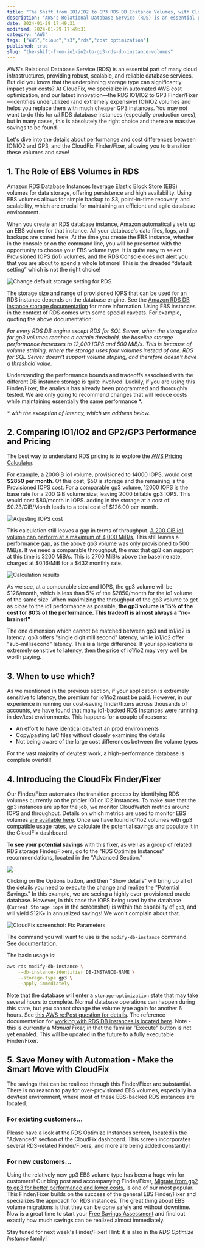 ```yaml
---
title: "The Shift from IO1/IO2 to GP3 RDS DB Instance Volumes, with CloudFix"
description: "AWS's Relational Database Service (RDS) is an essential part of many cloud infrastructures, providing robust, scalable, and reliable database services. But did..."
date: 2024-01-29 17:49:31
modified: 2024-01-29 17:49:31
category: "AWS"
tags: ["AWS","cloud","s3","rds","cost optimization"]
published: true
slug: "the-shift-from-io1-io2-to-gp3-rds-db-instance-volumes"
---
```


AWS's Relational Database Service (RDS) is an essential part of many cloud infrastructures, providing robust, scalable, and reliable database services. But did you know that the underpinning storage type can significantly impact your costs? At CloudFix, we specialize in automated AWS cost optimization, and our latest innovation—the RDS IO1/IO2 to GP3 Finder/Fixer—identifies underutilized (and extremely expensive) IO1/IO2 volumes and helps you replace them with much cheaper GP3 instances. You may not want to do this for _all_ RDS database instances (especially production ones), but in many cases, this is absolutely the right choice and there are massive savings to be found.

Let's dive into the details about performance and cost differences between IO1/IO2 and GP3, and the CloudFix Finder/Fixer, allowing you to transition these volumes and save!

## 1\. The Role of EBS Volumes in RDS

Amazon RDS Database Instances leverage Elastic Block Store (EBS) volumes for data storage, offering persistence and high availability. Using EBS volumes allows for simple backup to S3, point-in-time recovery, and scalability, which are crucial for maintaining an efficient and agile database environment.

When you create an RDS database instance, Amazon automatically sets up an EBS volume for that instance. All your database's data files, logs, and backups are stored here. At the time you create the EBS instance, whether in the console or on the command line, you will be presented with the opportunity to choose your EBS volume type. It is quite easy to select Provisioned IOPS (io1) volumes, and the RDS Console does not alert you that you are about to spend a whole lot more! This is the dreaded “default setting” which is not the right choice!

![Change default storage setting for RDS](/media/uploads/Change-default-storage-setting-for-RDS.gif)

The storage size and range of provisioned IOPS that can be used for an RDS instance depends on the database engine. See the [Amazon RDS DB instance storage documentation](https://docs.aws.amazon.com//AmazonRDS/latest/UserGuide/CHAP_Storage.html#USER_PIOPS) for more information. Using EBS instances in the context of RDS comes with some special caveats. For example, quoting the above documentation:

_For every RDS DB engine except RDS for SQL Server, when the storage size for gp3 volumes reaches a certain threshold, the baseline storage performance increases to 12,000 IOPS and 500 MiB/s. This is because of volume striping, where the storage uses four volumes instead of one. RDS for SQL Server doesn't support volume striping, and therefore doesn't have a threshold value._

Understanding the performance bounds and tradeoffs associated with the different DB instance storage is quite involved. Luckily, if you are using this Finder/Fixer, the analysis has already been programmed and thoroughly tested. We are only going to recommend changes that will reduce costs while maintaining essentially the same performance \*.

_\* with the exception of latency, which we address below._

## 2\. Comparing IO1/IO2 and GP2/GP3 Performance and Pricing

The best way to understand RDS pricing is to explore the [AWS Pricing Calculator](https://calculator.aws/#/createCalculator).

For example, a 200GiB io1 volume, provisioned to 14000 IOPS, would cost **$2850 per month**. Of this cost, $50 is storage and the remaining is the Provisioned IOPS cost. For a comparable gp3 volume, 12000 IOPS is the base rate for a 200 GiB volume size, leaving 2000 billable gp3 IOPS. This would cost $80/month in IOPS. adding in the storage at a cost of $0.23/GiB/Month leads to a total cost of $126.00 per month.

![Adjusting IOPS cost](/media/uploads/Adjusting-IOPS-cost.gif)

This calculation still leaves a gap in terms of throughput. [A 200 GiB io1 volume can perform at a maximum of 4,000 MiB/s.](https://docs.aws.amazon.com/AmazonRDS/latest/UserGuide/CHAP_Storage.html) This still leaves a performance gap, as the above gp3 volume was only provisioned to 500 MiB/s. If we need a comparable throughput, the max that gp3 can support at this time is 3200 MiB/s. This is 2700 MiB/s above the baseline rate, charged at $0.16/MiB for a $432 monthly rate.

![Calculation results](/media/uploads/Calculation-results.gif)

As we see, at a comparable size and IOPS, the gp3 volume will be $126/month, which is less than 5% of the $2850/month for the io1 volume of the same size. When maximizing the throughput of the gp3 volume to get as close to the io1 performance as possible, **the gp3 volume is 15% of the cost for 80% of the performance. This tradeoff is almost always a "no-brainer!"**

The one dimension which cannot be matched between gp3 and io1/io2 is latency. gp3 offers "single digit millisecond" latency, while io1/io2 offer "sub-millisecond" latency. This is a large difference. If your applications is extremely sensitive to latency, then the price of io1/io2 may very well be worth paying.

## 3\. When to use which?

As we mentioned in the previous section, if your application is extremely sensitive to latency, the premium for io1/io2 must be paid. However, in our experience in running our cost-saving finder/fixers across thousands of accounts, we have found that many io1-backed RDS instances were running in dev/test environments. This happens for a couple of reasons:

-   An effort to have identical dev/test an prod environments
-   Copy/pasting IaC files without closely examining the details
-   Not being aware of the large cost differences between the volume types

For the vast majority of dev/test work, a high-performance database is complete overkill!

## 4\. Introducing the CloudFix Finder/Fixer

Our Finder/Fixer automates the transition process by identifying RDS volumes currently on the pricier IO1 or IO2 instances. To make sure that the gp3 instances are up for the job, we monitor CloudWatch metrics around IOPS and throughput. Details on which metrics are used to monitor EBS volumes [are available here](https://repost.aws/knowledge-center/ebs-cloudwatch-metrics-throughput-iops). Once we have found io1/io2 volumes with gp3 compatible usage rates, we calculate the potential savings and populate it in the CloudFix dashboard.

**To see your potential savings** with this fixer, as well as a group of related RDS storage Finder/Fixers, go to the "RDS Optimize Instances" recommendations, located in the "Advanced Section."

![](/media/uploads/CloudFix-screenshot-potential-savings-with-RDS-Optimize-Instances-fixer.png)

Clicking on the Options button, and then "Show details" will bring up all of the details you need to execute the change and realize the "Potential Savings." In this example, we are seeing a highly over-provisioned oracle database. However, in this case the IOPS being used by the database (`Current Storage iops` in the screenshot) is within the capability of `gp3`, and will yield $12K+ in annualized savings! We won't complain about that.

![CloudFix screenshot: Fix Parameters](/media/uploads/CloudFix-screenshot-Fix-Parameters.png)

The command you will want to use is the `modify-db-instance` command. See [documentation](https://docs.aws.amazon.com/cli/latest/reference/rds/modify-db-instance.html).

The basic usage is:

```bash
aws rds modify-db-instance \
    --db-instance-identifier DB-INSTANCE-NAME \
    --storage-type gp3 \
    --apply-immediately
```

Note that the database will enter a `storage-optimization` state that may take several hours to complete. Normal database operations can happen during this state, but you cannot change the volume type again for another 6 hours. See [this AWS re:Post question for details](https://repost.aws/knowledge-center/rds-stuck-in-storage-optimization). The reference documentation for [working with RDS DB instances is located here](https://docs.aws.amazon.com/AmazonRDS/latest/UserGuide/USER_PIOPS.StorageTypes.html). Note - this is currently a _Manual Fixer,_ in that the familiar "Execute" button is not yet enabled. This will be updated in the future to a fully executable Finder/Fixer.

## 5\. Save Money with Automation - Make the Smart Move with CloudFix

The savings that can be realized through this Finder/Fixer are substantial. There is no reason to pay for over-provisioned EBS volumes, especially in a dev/test environment, where most of these EBS-backed RDS instances are located.

### For existing customers...

Please have a look at the RDS Optimize Instances screen, located in the "Advanced" section of the CloudFix dashboard. This screen incorporates several RDS-related Finder/Fixers, and more are being added constantly!

### For new customers...

Using the relatively new gp3 EBS volume type has been a huge win for customers! Our blog post and accompanying Finder/Fixer, [Migrate from gp2 to gp3 for better performance and lower costs](/blog/migrate-gp2-to-gp3-better-performance-lower-costs/), is one of our most popular. This Finder/Fixer builds on the success of the general EBS Finder/Fixer and specializes the approach for RDS instances. The great thing about EBS volume migrations is that they can be done safely and without downtime. Now is a great time to start your [Free Savings Assessment](/assessment/) and find out exactly how much savings can be realized almost immediately.

Stay tuned for next week's Finder/Fixer! Hint: it is also in the _RDS Optimize Instance_ family!
